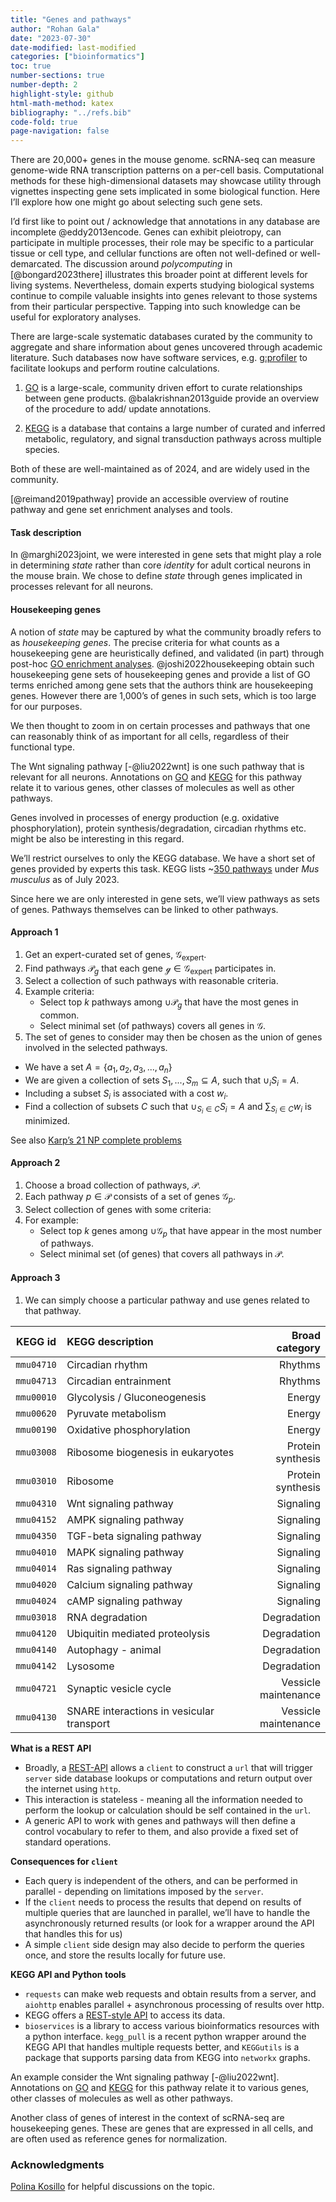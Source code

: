 ```yaml
---
title: "Genes and pathways"
author: "Rohan Gala"
date: "2023-07-30"
date-modified: last-modified
categories: ["bioinformatics"]
toc: true
number-sections: true
number-depth: 2
highlight-style: github
html-math-method: katex
bibliography: "../refs.bib"
code-fold: true
page-navigation: false
---
```


There are 20,000+ genes in the mouse genome. scRNA-seq can measure genome-wide RNA transcription patterns on a per-cell basis. Computational methods for these high-dimensional datasets may showcase utility through vignettes inspecting gene sets implicated in some biological function. Here I'll explore how one might go about selecting such gene sets.

I'd first like to point out / acknowledge that annotations in any database are incomplete @eddy2013encode. Genes can exhibit pleiotropy, can participate in multiple processes, their role may be specific to a particular tissue or cell type, and cellular functions are often not well-defined or well-demarcated. The discussion around _polycomputing_ in [@bongard2023there] illustrates this broader point at different levels for living systems. Nevertheless, domain experts studying biological systems continue to compile valuable insights into genes relevant to those systems from their particular perspective. Tapping into such knowledge can be useful for exploratory analyses.

There are large-scale systematic databases curated by the community to aggregate and share information about genes uncovered through academic literature. Such databases now have software services, e.g. [g:profiler](https://biit.cs.ut.ee/gprofiler/gost) to facilitate lookups and perform routine calculations.

1. [GO](http://geneontology.org/docs/ontology-documentation/) is a large-scale, community driven effort to curate relationships between gene products. @balakrishnan2013guide provide an overview of the procedure to add/ update annotations.

2. [KEGG](https://www.kegg.jp/kegg/) is a database that contains a large number of curated and inferred metabolic, regulatory, and signal transduction pathways across multiple species.

Both of these are well-maintained as of 2024, and are widely used in the community.

::: {.column-margin}
[@reimand2019pathway] provide an accessible overview of routine pathway and gene set enrichment analyses and tools.
:::

#### Task description

In @marghi2023joint, we were interested in gene sets that might play a role in determining _state_ rather than core _identity_ for adult cortical neurons in the mouse brain. We chose to define _state_ through genes implicated in processes relevant for all neurons.

#### Housekeeping genes

A notion of _state_ may be captured by what the community broadly refers to as _housekeeping genes_. The precise criteria for what counts as a housekeeping gene are heuristically defined, and validated (in part) through post-hoc [GO enrichment analyses](http://geneontology.org/docs/go-enrichment-analysis/). @joshi2022housekeeping obtain such housekeeping gene sets of housekeeping genes and provide a list of GO terms enriched among gene sets that the authors think are housekeeping genes. However there are 1,000's of genes in such sets, which is too large for our purposes.

We then thought to zoom in on certain processes and pathways that one can reasonably think of as important for all cells, regardless of their functional type.

The Wnt signaling pathway [-@liu2022wnt] is one such pathway that is relevant for all neurons. Annotations on [GO](https://www.ebi.ac.uk/QuickGO/term/GO:0016055) and [KEGG](https://www.kegg.jp/entry/mmu04310) for this pathway relate it to various genes, other classes of molecules as well as other pathways.

Genes involved in processes of energy production (e.g. oxidative phosphorylation), protein synthesis/degradation, circadian rhythms etc. might be also be interesting in this regard. 

We'll restrict ourselves to only the KEGG database. We have a short set of genes provided by experts this task. KEGG lists ~[350 pathways](https://www.genome.jp/kegg-bin/show_organism?menu_type=pathway_maps&org=mmu) under _Mus musculus_ as of July 2023. 

Since here we are only interested in gene sets, we'll view pathways as sets of genes. Pathways themselves can be linked to other pathways.

#### Approach 1

1. Get an expert-curated set of genes, $\mathcal{G_{\textrm{expert}}}$.
2. Find pathways $\mathcal{P}_{g}$ that each gene $\mathcal{g} \in \mathcal{G_{\textrm{expert}}}$ participates in.
3. Select a collection of such pathways with reasonable criteria.
4. Example criteria:
    - Select top $k$ pathways among $\cup{\mathcal{P}_{g}}$ that have the most genes in common.
    - Select minimal set (of pathways) covers all genes in $\mathcal{G}$.
5. The set of genes to consider may then be chosen as the union of genes involved in the selected pathways.

::: {.callout-note appearance="simple" collapse=false icon=false title="Set cover problem"}

 - We have a set ${A} = \{a_1, a_2, a_3, ..., a_n\}$ 
 - We are given a collection of sets ${S_1},..., {S_m} \subseteq {A}$, such that $\cup_{i} {S_i} = {A}$.
 - Including a subset ${S_i}$ is associated with a cost $w_i$. 
 - Find a collection of subsets ${C}$ such that $\cup_{{S_i} \in {C}} {S_i} = {A}$ and $\sum_{{S_i} \in {C}} w_i$ is minimized.

See also [Karp's 21 NP complete problems](https://en.wikipedia.org/wiki/Karp%27s_21_NP-complete_problems)
:::

#### Approach 2

1. Choose a broad collection of pathways, $\mathcal{P}$.
2. Each pathway $p \in \mathcal{P}$ consists of a set of genes $\mathcal{G}_{p}$.
3. Select collection of genes with some criteria:
4. For example:
    - Select top $k$ genes among $\cup{\mathcal{G}_{p}}$ that have appear in the most number of pathways.
    - Select minimal set (of genes) that covers all pathways in $\mathcal{P}$.


#### Approach 3

1. We can simply choose a particular pathway and use genes related to that pathway.

| KEGG id | KEGG description | Broad category |
|:--------:|:----------------------------------| --------------:|
`mmu04710` | Circadian rhythm                           | Rhythms              |
`mmu04713` | Circadian entrainment                      | Rhythms              |
`mmu00010` | Glycolysis / Gluconeogenesis               | Energy               |
`mmu00620` | Pyruvate metabolism                        | Energy               |
`mmu00190` | Oxidative phosphorylation                  | Energy               |
`mmu03008` | Ribosome biogenesis in eukaryotes          | Protein synthesis    |
`mmu03010` | Ribosome                                   | Protein synthesis    |
`mmu04310` | Wnt signaling pathway                      | Signaling            |
`mmu04152` | AMPK signaling pathway                     | Signaling            |
`mmu04350` | TGF-beta signaling pathway                 | Signaling            |
`mmu04010` | MAPK signaling pathway                     | Signaling            |
`mmu04014` | Ras signaling pathway                      | Signaling            |
`mmu04020` | Calcium signaling pathway                  | Signaling            |
`mmu04024` | cAMP signaling pathway                     | Signaling            |
`mmu03018` | RNA degradation                            | Degradation          |
`mmu04120` | Ubiquitin mediated proteolysis	            | Degradation          |
`mmu04140` | Autophagy - animal                         | Degradation          |
`mmu04142` | Lysosome                                   | Degradation          |
`mmu04721` | Synaptic vesicle cycle                     | Vessicle maintenance |
`mmu04130` | SNARE interactions in vesicular transport  | Vessicle maintenance |


::: {.callout-note appearance="simple" collapse=false icon=false title="REST API and KEGG"}

**What is a REST API**

 - Broadly, a [REST-API](https://www.ibm.com/topics/rest-apis) allows a `client` to construct a `url` that will trigger `server` side database lookups or computations and return output over the internet using `http`. 
  - This interaction is stateless - meaning all the information needed to perform the lookup or calculation should be self contained in the `url`. 
  - A generic API to work with genes and pathways will then define a control vocabulary to refer to them, and also provide a fixed set of standard operations.

**Consequences for `client`**

  - Each query is independent of the others, and can be performed in parallel - depending on limitations imposed by the `server`.
  - If the `client` needs to process the results that depend on results of multiple queries that are launched in parallel, we'll have to handle the asynchronously returned results (or look for a wrapper around the API that handles this for us)
  - A simple `client` side design may also decide to perform the queries once, and store the results locally for future use.

**KEGG API and Python tools**

 - `requests` can make web requests and obtain results from a server, and `aiohttp` enables parallel + asynchronous processing of results over http.
 - KEGG offers a [REST-style API](https://www.kegg.jp/kegg/docs/keggapi.html) to access its data. 
 - `bioservices` is a library to access various bioinformatics resources with a python interface. `kegg_pull` is a recent python wrapper around the KEGG API that handles multiple requests better, and `KEGGutils` is a package that supports parsing data from KEGG into `networkx` graphs.
:::


An example consider the Wnt signaling pathway [-@liu2022wnt]. Annotations on [GO](https://www.ebi.ac.uk/QuickGO/term/GO:0016055) and [KEGG](https://www.kegg.jp/entry/mmu04310) for this pathway relate it to various genes, other classes of molecules as well as other pathways.

Another class of genes of interest in the context of scRNA-seq are housekeeping genes. These are genes that are expressed in all cells, and are often used as reference genes for normalization.


### Acknowledgments

[Polina Kosillo](https://scholar.google.com/citations?user=za1dI8YAAAAJ&hl=en&oi=ao) for helpful discussions on the topic.